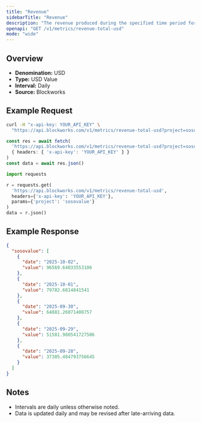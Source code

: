 ```yaml
---
title: "Revenue"
sidebarTitle: "Revenue"
description: "The revenue produced during the specified time period for given project."
openapi: "GET /v1/metrics/revenue-total-usd"
mode: "wide"
---
```


## Overview

- **Denomination:** USD
- **Type:** USD Value
- **Interval:** Daily
- **Source:** Blockworks

## Example Request

<CodeGroup>

```bash cURL
curl -H "x-api-key: YOUR_API_KEY" \
  "https://api.blockworks.com/v1/metrics/revenue-total-usd?project=sosovalue"
```

```typescript TypeScript
const res = await fetch(
  'https://api.blockworks.com/v1/metrics/revenue-total-usd?project=sosovalue',
  { headers: { 'x-api-key': 'YOUR_API_KEY' } }
)
const data = await res.json()
```

```python Python
import requests

r = requests.get(
  'https://api.blockworks.com/v1/metrics/revenue-total-usd',
  headers={'x-api-key': 'YOUR_API_KEY'},
  params={'project': 'sosovalue'}
)
data = r.json()
```

</CodeGroup>

## Example Response

```json
{
  "sosovalue": [
    {
      "date": "2025-10-02",
      "value": 96569.64033553106
    },
    {
      "date": "2025-10-01",
      "value": 79782.6814841541
    },
    {
      "date": "2025-09-30",
      "value": 64881.26071408757
    },
    {
      "date": "2025-09-29",
      "value": 51581.980541727506
    },
    {
      "date": "2025-09-28",
      "value": 37305.484793756645
    }
  ]
}
```

## Notes
- Intervals are daily unless otherwise noted.
- Data is updated daily and may be revised after late-arriving data.